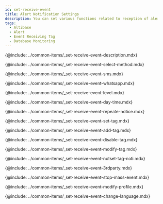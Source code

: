 ```yaml
---
id: set-receive-event
title: Alert Notification Settings
description: You can set various functions related to reception of alerts by project members.
tags:
  - Altibase
  - Alert
  - Event Receiving Tag
  - Database Monitoring
---
```


{@include: ../common-items/_set-receive-event-description.mdx} 

<!-- 수신 수단 선택하기 -->

{@include: ../common-items/_set-receive-event-select-method.mdx}

<!-- SMS 알림 수신 추가하기 -->

{@include: ../common-items/_set-receive-event-sms.mdx}  

<!-- WhatsApp 알림 수신-->

{@include: ../common-items/_set-receive-event-whatsapp.mdx} 

<!-- 모바일 알림 수신 추가하기 -->

<!-- {@include: ../common-items/_set-receive-event-mobile.mdx} -->

<!-- 수신 레벨 선택하기 -->

{@include: ../common-items/_set-receive-event-level.mdx} 

<!-- 요일 및 시간별 알람 설정하기 -->

{@include: ../common-items/_set-receive-event-day-time.mdx}

<!-- 경고 알림 반복 설정하기 -->

{@include: ../common-items/_set-receive-event-repeate-notice.mdx}

<!-- 팀별, 사용자별 알림 설정하기 -->

{@include: ../common-items/_set-receive-event-set-tag.mdx} 

<!-- 이벤트 수신 태그 추가하기 -->

{@include: ../common-items/_set-receive-event-add-tag.mdx} 

<!-- 이벤트 수신 태그 해제하기 -->

{@include: ../common-items/_set-receive-event-disable-tag.mdx} 

<!-- 이벤트 수신 태그 수정 및 삭제하기 -->

{@include: ../common-items/_set-receive-event-modify-tag.mdx} 

<!-- 수신 태그 미설정 알림 -->

{@include: ../common-items/_set-receive-event-notset-tag-noti.mdx}

<!-- 3rd 파티 플러그인 알림 추가하기 -->

{@include: ../common-items/_set-receive-event-3rdparty.mdx}

<!-- 대량 알림 발생 방지 -->

{@include: ../common-items/_set-receive-event-stop-mass-event.mdx}

<!-- 경고 알림 사용자 설정하기 -->

{@include: ../common-items/_set-receive-event-modify-profile.mdx}

<!-- 경고 알림 언어 설정 -->

{@include: ../common-items/_set-receive-event-change-language.mdx} 
